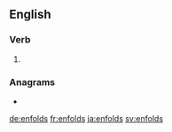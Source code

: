 ==English==

===Verb===
{{head|en|verb form}}

# {{en-third-person singular of|enfold}}

===Anagrams===
* {{l|en|fondles}}

[[de:enfolds]]
[[fr:enfolds]]
[[ja:enfolds]]
[[sv:enfolds]]